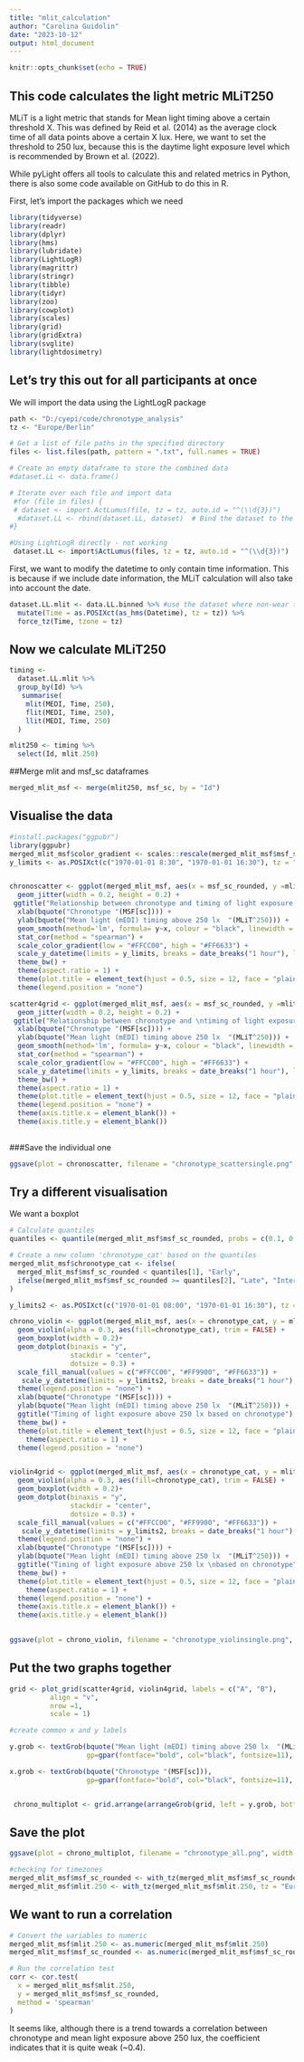 ---
title: "mlit_calculation"
author: "Carolina Guidolin"
date: "2023-10-12"
output: html_document
---

```{r setup, include=FALSE}
knitr::opts_chunk$set(echo = TRUE)
```

## This code calculates the light metric MLiT250
MLiT is a light metric that stands for Mean light timing above a certain threshold X. This was defined by Reid et al. (2014) as the average clock time of all data points above a certain X lux. Here, we want to set the threshold to 250 lux, because this is the daytime light exposure level which is recommended by Brown et al. (2022).

While pyLight offers all tools to calculate this and related metrics in Python, there is also some code available on GitHub to do this in R. 

First, let's import the packages which we need

```{r cars}
library(tidyverse)
library(readr)
library(dplyr)
library(hms)
library(lubridate)
library(LightLogR)
library(magrittr)
library(stringr)
library(tibble)
library(tidyr)
library(zoo)
library(cowplot)
library(scales)
library(grid)
library(gridExtra)
library(svglite)
library(lightdosimetry)
```


## Let's try this out for all participants at once
We will import the data using the LightLogR package
```{r}
path <- "D:/cyepi/code/chronotype_analysis"
tz <- "Europe/Berlin"

# Get a list of file paths in the specified directory
files <- list.files(path, pattern = ".txt", full.names = TRUE)

# Create an empty dataframe to store the combined data
#dataset.LL <- data.frame()

# Iterate over each file and import data
 #for (file in files) {
 # dataset <- import.ActLumus(file, tz = tz, auto.id = "^(\\d{3})")
  #dataset.LL <- rbind(dataset.LL, dataset)  # Bind the dataset to the combined dataframe
#}
```


```{r}
#Using LightLogR directly - not working
 dataset.LL <- import$ActLumus(files, tz = tz, auto.id = "^(\\d{3})")
```
First, we want to modify the datetime to only contain time information. This is because if we include date information, the MLiT calculation will also take into account the date.
```{r}
dataset.LL.mlit <- data.LL.binned %>% #use the dataset where non-wear time has been replaced with NAs and binned
  mutate(Time = as.POSIXct(as_hms(Datetime), tz = tz)) %>%
  force_tz(Time, tzone = tz)
```

## Now we calculate MLiT250
```{r}
timing <- 
  dataset.LL.mlit %>%
  group_by(Id) %>%
   summarise(
    mlit(MEDI, Time, 250),
    flit(MEDI, Time, 250),
    llit(MEDI, Time, 250)
  )
```

```{r}
mlit250 <- timing %>%
  select(Id, mlit.250)
```

##Merge mlit and msf_sc dataframes
```{r}
merged_mlit_msf <- merge(mlit250, msf_sc, by = "Id")
```


## Visualise the data
```{r plot}
#install.packages("ggpubr")
library(ggpubr)
merged_mlit_msf$color_gradient <- scales::rescale(merged_mlit_msf$msf_sc_rounded)
y_limits <- as.POSIXct(c("1970-01-01 8:30", "1970-01-01 16:30"), tz = "UTC")


chronoscatter <- ggplot(merged_mlit_msf, aes(x = msf_sc_rounded, y =mlit.250,  color =color_gradient))+
  geom_jitter(width = 0.2, height = 0.2) + 
 ggtitle("Relationship between chronotype and timing of light exposure above 250 lx") + 
  xlab(bquote("Chronotype "(MSF[sc]))) + 
  ylab(bquote("Mean light (mEDI) timing above 250 lx  "(MLiT^250))) +
  geom_smooth(method='lm', formula= y~x, colour = "black", linewidth = 0.5, alpha = .2) + 
  stat_cor(method = "spearman") +
  scale_color_gradient(low = "#FFCC00", high = "#FF6633") +
  scale_y_datetime(limits = y_limits, breaks = date_breaks("1 hour"), labels = date_format("%H:%M"), timezone = "UTC") +
  theme_bw() +
  theme(aspect.ratio = 1) +
  theme(plot.title = element_text(hjust = 0.5, size = 12, face = "plain")) + 
  theme(legend.position = "none") 

scatter4grid <- ggplot(merged_mlit_msf, aes(x = msf_sc_rounded, y =mlit.250,  color =color_gradient)) + 
  geom_jitter(width = 0.2, height = 0.2) + 
 ggtitle("Relationship between chronotype and \ntiming of light exposure above 250 lx") + 
  xlab(bquote("Chronotype "(MSF[sc]))) + 
  ylab(bquote("Mean light (mEDI) timing above 250 lx  "(MLiT^250))) +
  geom_smooth(method='lm', formula= y~x, colour = "black", linewidth = 0.5, alpha = .2) + 
  stat_cor(method = "spearman") +
  scale_color_gradient(low = "#FFCC00", high = "#FF6633") +
  scale_y_datetime(limits = y_limits, breaks = date_breaks("1 hour"), labels = date_format("%H:%M"), timezone = "UTC") +
  theme_bw() +
  theme(aspect.ratio = 1) +
  theme(plot.title = element_text(hjust = 0.5, size = 12, face = "plain")) + 
  theme(legend.position = "none") +
  theme(axis.title.x = element_blank()) +
  theme(axis.title.y = element_blank())
  
```

###Save the individual one
```{r}
ggsave(plot = chronoscatter, filename = "chronotype_scattersingle.png", width = 7, height = 7, dpi = 600, bg = "white", path = "C:/Users/guido/Desktop/cyepi/code/outputs")
```



## Try a different visualisation 
We want a boxplot 
```{r}
# Calculate quantiles
quantiles <- quantile(merged_mlit_msf$msf_sc_rounded, probs = c(0.1, 0.9))

# Create a new column 'chronotype_cat' based on the quantiles
merged_mlit_msf$chronotype_cat <- ifelse(
  merged_mlit_msf$msf_sc_rounded < quantiles[1], "Early",
  ifelse(merged_mlit_msf$msf_sc_rounded >= quantiles[2], "Late", "Intermediate")
)

```

```{r}
y_limits2 <- as.POSIXct(c("1970-01-01 08:00", "1970-01-01 16:30"), tz = "UTC")

chrono_violin <- ggplot(merged_mlit_msf, aes(x = chronotype_cat, y = mlit.250)) +
  geom_violin(alpha = 0.3, aes(fill=chronotype_cat), trim = FALSE) +
  geom_boxplot(width = 0.2)+
  geom_dotplot(binaxis = "y",
               stackdir = "center",
               dotsize = 0.3) +
  scale_fill_manual(values = c("#FFCC00", "#FF9900", "#FF6633")) +
   scale_y_datetime(limits = y_limits2, breaks = date_breaks("1 hour"), labels = date_format("%H:%M"), timezone = "UTC") +
  theme(legend.position = "none") +
  xlab(bquote("Chronotype "(MSF[sc]))) + 
  ylab(bquote("Mean light (mEDI) timing above 250 lx  "(MLiT^250))) +
  ggtitle("Timing of light exposure above 250 lx based on chronotype") +
  theme_bw() +
  theme(plot.title = element_text(hjust = 0.5, size = 12, face = "plain")) +
    theme(aspect.ratio = 1) +
  theme(legend.position = "none") 


violin4grid <- ggplot(merged_mlit_msf, aes(x = chronotype_cat, y = mlit.250)) +
  geom_violin(alpha = 0.3, aes(fill=chronotype_cat), trim = FALSE) +
  geom_boxplot(width = 0.2)+
  geom_dotplot(binaxis = "y",
               stackdir = "center",
               dotsize = 0.3) +
  scale_fill_manual(values = c("#FFCC00", "#FF9900", "#FF6633")) +
   scale_y_datetime(limits = y_limits2, breaks = date_breaks("1 hour"), labels = date_format("%H:%M"), timezone = "UTC") +
  theme(legend.position = "none") +
  xlab(bquote("Chronotype "(MSF[sc]))) + 
  ylab(bquote("Mean light (mEDI) timing above 250 lx  "(MLiT^250))) +
  ggtitle("Timing of light exposure above 250 lx \nbased on chronotype") +
  theme_bw() +
  theme(plot.title = element_text(hjust = 0.5, size = 12, face = "plain")) +
    theme(aspect.ratio = 1) +
  theme(legend.position = "none") +  
  theme(axis.title.x = element_blank()) +
  theme(axis.title.y = element_blank())
 
```

```{r}
ggsave(plot = chrono_violin, filename = "chronotype_violinsingle.png", width = 7, height = 7, dpi = 600, bg = "white", path = "C:/Users/guido/Desktop/cyepi/code/outputs")
```


## Put the two graphs together 
```{r}
grid <- plot_grid(scatter4grid, violin4grid, labels = c("A", "B"),
          align = "v",
          nrow =1,
          scale = 1)

#create common x and y labels

y.grob <- textGrob(bquote("Mean light (mEDI) timing above 250 lx  "(MLiT^250)), 
                   gp=gpar(fontface="bold", col="black", fontsize=11), rot=90)

x.grob <- textGrob(bquote("Chronotype "(MSF[sc])), 
                   gp=gpar(fontface="bold", col="black", fontsize=11), just = "bottom")


 chrono_multiplot <- grid.arrange(arrangeGrob(grid, left = y.grob, bottom = x.grob))

```
## Save the plot 
```{r}

ggsave(plot = chrono_multiplot, filename = "chronotype_all.png", width = 7, height = 5, dpi = 600, bg = "white", path = "C:/Users/guido/Desktop/cyepi/code/outputs")
```


```{r}
#checking for timezones
merged_mlit_msf$msf_sc_rounded <- with_tz(merged_mlit_msf$msf_sc_rounded, tz = "Europe/Berlin")
merged_mlit_msf$mlit.250 <- with_tz(merged_mlit_msf$mlit.250, tz = "Europe/Berlin")
```

## We want to  run a correlation

```{r}
# Convert the variables to numeric
merged_mlit_msf$mlit.250 <- as.numeric(merged_mlit_msf$mlit.250)
merged_mlit_msf$msf_sc_rounded <- as.numeric(merged_mlit_msf$msf_sc_rounded)

# Run the correlation test
corr <- cor.test(
  x = merged_mlit_msf$mlit.250,
  y = merged_mlit_msf$msf_sc_rounded,
  method = 'spearman'
)

```


It seems like, although there is a trend towards a correlation between chronotype and mean light exposure above 250 lux, the coefficient indicates that it is quite weak (~0.4). 